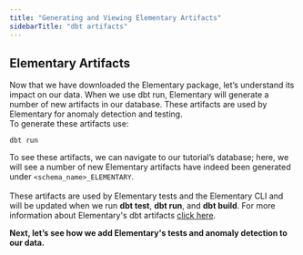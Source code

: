 ```yaml
---
title: "Generating and Viewing Elementary Artifacts"
sidebarTitle: "dbt artifacts"
---
```


## Elementary Artifacts
Now that we have downloaded the Elementary package, let’s understand its impact on our data. When we use dbt run, Elementary will generate a number of new artifacts in our database. These artifacts are used by Elementary for anomaly detection and testing.<br/>
To generate these artifacts use:
```shell
dbt run
```
To see these artifacts, we can navigate to our tutorial’s database; here, we will see a number of new Elementary artifacts have indeed been generated under `<schema_name>_ELEMENTARY`.<br/><br/>
These artifacts are used by Elementary tests and the Elementary CLI and will be updated when we run **dbt test**, **dbt run**, and **dbt build**.
For more information about Elementary's dbt artifacts [click here](https://docs.elementary-data.com/dbt/dbt-artifacts).

**Next, let’s see how we add Elementary's tests and anomaly detection to our data.**